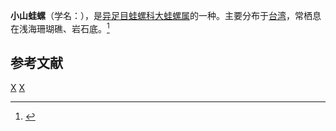 {{Speciesbox
| name = 小山蛙螺
| image = 
| image_width = 
| genus = Tutufa
| species = ranelloides
| authority = (Reeve, 1844)
}}
'''小山蛙螺'''（学名：''{{lang|la|Tutufa ranelloides}}''），是[[异足目|异足目]][[蛙螺科|蛙螺科]][[大蛙螺属|大蛙螺属]]的一种。主要分布于[[台湾|台湾]]，常栖息在浅海珊瑚礁、岩石底。<ref>{{cite web|url=http://shell.sinica.edu.tw/chinese/shellbase_detail.php?science_no=778|title=国际贝库：小山蛙螺|publisher=台湾贝类资料库|accessdate=2009-08-11|archive-date=2016-03-04|archive-url=https://web.archive.org/web/20160304120322/http://shell.sinica.edu.tw/chinese/shellbase_detail.php?science_no=778|dead-url=no}}</ref>

== 参考文献 ==
{{reflist}}
{{taxonbar}}
[[Category:_1844年描述的动物|X]]
[[Category:大蛙螺属|X]]